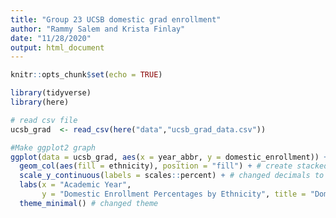 ```yaml
---
title: "Group 23 UCSB domestic grad enrollment"
author: "Rammy Salem and Krista Finlay"
date: "11/28/2020"
output: html_document
---
```


```r
knitr::opts_chunk$set(echo = TRUE)

library(tidyverse)
library(here)
```

```r
# read csv file
ucsb_grad  <- read_csv(here("data","ucsb_grad_data.csv"))
```
```r
#Make ggplot2 graph
ggplot(data = ucsb_grad, aes(x = year_abbr, y = domestic_enrollment)) + # select x- and y-axis variables
  geom_col(aes(fill = ethnicity), position = "fill") + # create stacked bar graph
  scale_y_continuous(labels = scales::percent) + # changed decimals to percentages
  labs(x = "Academic Year",
       y = "Domestic Enrollment Percentages by Ethnicity", title = "Domestic Enrollment at UCSB by Ethnicity for Years 2008-2019")+ #add labels for x and y axis, and title
  theme_minimal() # changed theme
```

